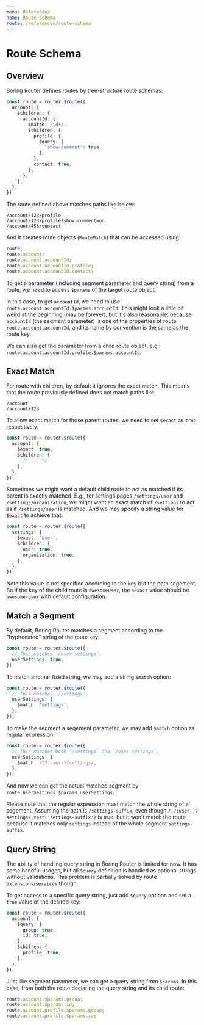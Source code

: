 ```yaml
---
menu: References
name: Route Schema
route: /references/route-schema
---
```


# Route Schema

## Overview

Boring Router defines routes by tree-structure route schemas:

```ts
const route = router.$route({
  account: {
    $children: {
      accountId: {
        $match: /\d+/,
        $children: {
          profile: {
            $query: {
              'show-comment': true,
            },
          },
          contact: true,
        },
      },
    },
  },
});
```

The route defined above matches paths like below:

```
/account/123/profile
/account/123/profile?show-comment=on
/account/456/contact
```

And it creates route objects (`RouteMatch`) that can be accessed using:

```ts
route;
route.account;
route.account.accountId;
route.account.accountId.profile;
route.account.accountId.contact;
```

To get a parameter (including segment parameter and query string) from a route, we need to access `$params` of the target route object.

In this case, to get `accountId`, we need to use `route.account.accountId.$params.accountId`. This might look a little bit weird at the beginning (may be forever), but it's also reasonable: because `accountId` (the segment parameter) is one of the properties of route `route.account.accountId`, and its name by convention is the same as the route key.

We can also get the parameter from a child route object, e.g.: `route.account.accountId.profile.$params.accountId`.

## Exact Match

For route with children, by default it ignores the exact match. This means that the route previously defined does not match paths like:

```
/account
/account/123
```

To allow exact match for those parent routes, we need to set `$exact` as `true` respectively.

```ts
const route = router.$route({
  account: {
    $exact: true,
    $children: {
      /* ... */
    },
  },
});
```

Sometimes we might want a default child route to act as matched if its parent is exactly matched. E.g., for settings pages `/settings/user` and `/settings/organization`, we might want an exact match of `/settings` to act as if `/settings/user` is matched. And we may specify a string value for `$exact` to achieve that:

```ts
const route = router.$route({
  settings: {
    $exact: 'user',
    $children: {
      user: true,
      organization: true,
    },
  },
});
```

Note this value is not specified according to the key but the path segement. So if the key of the child route is `awesomeUser`, the `$exact` value should be `awesome-user` with default configuration.

## Match a Segment

By default, Boring Router matches a segment according to the "hyphenated" string of the route key.

```ts
const route = router.$route({
  // This matches `/user-settings`.
  userSettings: true,
});
```

To match another fixed string, we may add a string `$match` option:

```ts
const route = router.$route({
  // This matches `/settings`.
  userSettings: {
    $match: 'settings',
  },
});
```

To make the segment a segement parameter, we may add `$match` option as regular expression:

```ts
const route = router.$route({
  // This matches both `/settings` and `/user-settings`.
  userSettings: {
    $match: /(?:user-)?settings/,
  },
});
```

And now we can get the actual matched segment by `route.userSettings.$params.userSettings`.

Please note that the regular expression must match the whole string of a segement. Assuming the path is `/settings-suffix`, even though `/(?:user-)?settings/.test('settings-suffix')` is true, but it won't match the route because it matches only `settings` instead of the whole segment `settings-suffix`.

## Query String

The ability of handling query string in Boring Router is limited for now. It has some handful usages, but all `$query` definition is handled as optional strings without validations. This problem is partially solved by route `extensions`/`services` though.

To get access to a specific query string, just add `$query` options and set a `true` value of the desired key:

```ts
const route = router.$route({
  account: {
    $query: {
      group: true,
      id: true,
    },
    $chilren: {
      profile: true,
    },
  },
});
```

Just like segment parameter, we can get a query string from `$params`. In this case, from both the route declaring the query string and its child route:

```ts
route.account.$params.group;
route.account.$params.id;
route.account.profile.$params.group;
route.account.profile.$params.id;
```
